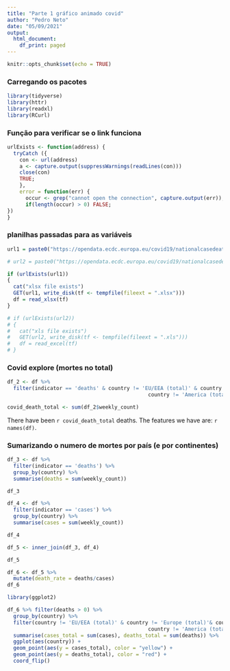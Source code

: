```yaml
---
title: "Parte 1 gráfico animado covid"
author: "Pedro Neto"
date: "05/09/2021"
output:
  html_document:
    df_print: paged
---
```


```r
knitr::opts_chunk$set(echo = TRUE)
```

### Carregando os pacotes
```r
library(tidyverse)
library(httr)
library(readxl)
library(RCurl)
```

### Função para verificar se o link funciona
```r
urlExists <- function(address) { 
  tryCatch ({ 
    con <- url(address) 
    a <- capture.output(suppressWarnings(readLines(con))) 
    close(con) 
    TRUE;
    }, 
    error = function(err) { 
      occur <- grep("cannot open the connection", capture.output(err)); 
      if(length(occur) > 0) FALSE;
})
}
```

### planilhas passadas para as variáveis
```r
url1 = paste0("https://opendata.ecdc.europa.eu/covid19/nationalcasedeath/xlsx/data.xlsx")

# url2 = paste0("https://opendata.ecdc.europa.eu/covid19/nationalcasedeath/xlsx/data.xlsx",Sys.Date(),".xls")

if (urlExists(url1))
{
  cat("xlsx file exists")
  GET(url1, write_disk(tf <- tempfile(fileext = ".xlsx"))) 
  df = read_xlsx(tf) 
}

# if (urlExists(url2)) 
# { 
#   cat("xls file exists") 
#   GET(url2, write_disk(tf <- tempfile(fileext = ".xls"))) 
#   df = read_excel(tf) 
# }
```
### Covid explore (mortes no total)
```r
df_2 <- df %>% 
  filter(indicator == 'deaths' & country != 'EU/EEA (total)' & country != 'Europe (total)'& country != 'Africa (total)'&
                                              country != 'America (total)'& country != 'Oceania (total)' & country != 'Asia (total)')

covid_death_total <- sum(df_2$weekly_count)

```


There have been `r covid_death_total` deaths. The features we have are: `r names(df)`.


### Sumarizando o numero de mortes por país (e por continentes)
```r
df_3 <- df %>% 
  filter(indicator == 'deaths') %>% 
  group_by(country) %>% 
  summarise(deaths = sum(weekly_count))

df_3

```


```r
df_4 <- df %>% 
  filter(indicator == 'cases') %>% 
  group_by(country) %>% 
  summarise(cases = sum(weekly_count))

df_4
```




```r
df_5 <- inner_join(df_3, df_4)

df_5


```

```r
df_6 <- df_5 %>% 
  mutate(death_rate = deaths/cases)
df_6
```

```r
library(ggplot2)

df_6 %>% filter(deaths > 0) %>%
  group_by(country) %>%
  filter(country != 'EU/EEA (total)' & country != 'Europe (total)'& country != 'Africa (total)'&
                                              country != 'America (total)'& country != 'Oceania (total)' & country != 'Asia (total)') %>% 
  summarise(cases_total = sum(cases), deaths_total = sum(deaths)) %>%
  ggplot(aes(country)) +
  geom_point(aes(y = cases_total), color = "yellow") +
  geom_point(aes(y = deaths_total), color = "red") +
  coord_flip()
```

